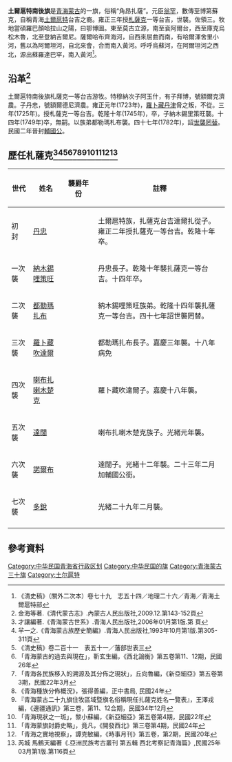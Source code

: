 '''土爾扈特南後旗'''是[[青海蒙古|青海蒙古]]的一旗，俗稱“角昂扎薩”。元臣[[翁罕|翁罕]]，數傳至博第蘇克，自稱青海[[土爾扈特|土爾扈特]]台吉之裔。雍正三年授[[札薩克|札薩克]]一等台吉，世襲。佐領三。牧地當碩羅巴顏哈拉山之陽，曰鄂博圖。東至莫古立源，南至袞阿爾台，西至庫克烏松木魯，北至登納吉爾尼。薩爾哈布齊海河，自西來屈曲而南，有哈爾渾舍里小河，舊以為阿爾坦河，自北來會，合而南入黃河。呼呼烏蘇河，在阿爾坦河之西北，源出蘇羅達巴罕，南入黃河<ref>《清史稿》（關外二次本）卷七十九　志五十四／地理二十六／青海／青海土爾扈特部</ref>。

== 沿革<ref>金海等著.《清代蒙古志》.內蒙古人民出版社,2009.12.第143-152頁</ref> ==
土爾扈特南後旗札薩克一等台吉游牧。特穆納次子阿玉什，有子拜博，號額爾克濟農。子丹忠，號額爾德尼濟農。雍正元年(1723年)，[[羅卜藏丹津|羅卜藏丹津]]脅之叛，不從。三年(1725年)。授札薩克一等台吉。乾隆十年(1745年)，卒，子納木錫里策旺襲。十四年(1749年)卒，無嗣。以族弟都勒瑪札布襲。四十七年(1782年)，詔[[世襲罔替|世襲罔替]]。民國二年晉封[[輔國公|輔國公]]。

== 歷任札薩克<ref>才讓編著.《青海蒙古世系》.青海人民出版社,2006年01月第1版.第 頁</ref><ref>羋一之.《青海蒙古族歷史簡編》.青海人民出版社,1993年10月第1版.第305-311頁</ref><ref>《清史稿》卷二百十一　表五十一／藩部世表三</ref><ref>「青海蒙古的過去與現在」，靳玄生編，《西北論衡》第五卷第11、12期，民國26年</ref><ref>「青海各民族移入的溯源及其分佈之現狀」，丘向魯編，《新亞細亞》第五卷第3期，民國22年3月</ref><ref>《青海種族分佈概況》，張得善編，正中書局, 民國24年</ref><ref>『青海蒙古二十九旗住牧區域暨旗名俗稱現任扎薩克姓名一覽表』，王澤戎編，《邊疆通訊》第三卷，第11、12合期，民國34年12月</ref><ref>「青海現狀之一斑」，黎小蘇編，《新亞細亞》第五卷第4期，民國22年</ref><ref>「青海蒙旗封爵史略」，竟凡，《開發西北》第三卷第4期，民國24年</ref><ref>「青海之實地視察」，譚克敏編，《時事月刊》第五卷，第2期，民國20年</ref><ref>芮城 馬鶴天編著《.亞洲民族考古叢刊 第五輯 西北考察記青海篇》,民國25年03月第1版.第116頁</ref> ==
{| class="wikitable"
|-
!width=10%| 世代
!width=15%| 姓名
!width=15%| 襲爵年份
!width=60%| 註釋
|-
| 初　封 || [[丹忠|丹忠]]|| ||土爾扈特族，扎薩克台吉達爾扎從子。雍正二年授扎薩克一等台吉。乾隆十年卒。
|-
| 一次襲 || [[納木錫哩策旺|納木錫哩策旺]]|| ||丹忠長子。乾隆十年襲扎薩克一等台吉。十四年卒。
|-
| 二次襲 || [[都勒瑪扎布|都勒瑪扎布]]|| ||納木錫哩策旺族弟。乾隆十四年襲扎薩克一等台吉。四十七年詔世襲罔替。
|-
| 三次襲 || [[羅卜藏吹達爾|羅卜藏吹達爾]]|| ||都勒瑪扎布長子。嘉慶三年襲。十八年病免
|-
| 四次襲 || [[喇布扎喇木楚克|喇布扎喇木楚克]]|| ||羅卜藏吹達爾子。嘉慶十八年襲。
|-
| 五次襲 || [[達闊|達闊]]|| ||喇布扎喇木楚克族子。光緒元年襲。
|-
| 六次襲 || [[諾爾布|諾爾布]]|| ||達闊子。光緒十二年襲。二十三年二月加輔國公銜。
|-
| 七次襲 || [[多銳|多銳]]|| ||光緒二十九年二月襲。
|-
|}

== 參考資料 ==
{{Reflist|25em}}

{{青海蒙古}}
{{中華民國青海省行政區劃}}
[[Category:中华民国青海省行政区划|Category:中华民国青海省行政区划]]
[[Category:中华民国的旗|Category:中华民国的旗]]
[[Category:青海蒙古三十旗|Category:青海蒙古三十旗]]
[[Category:土尔扈特|Category:土尔扈特]]